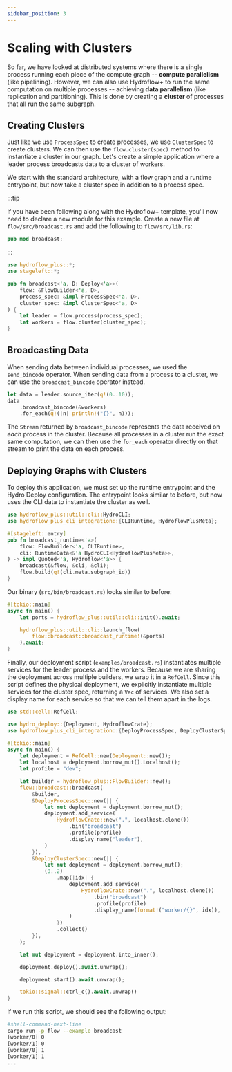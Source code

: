 ```yaml
---
sidebar_position: 3
---
```


# Scaling with Clusters
So far, we have looked at distributed systems where there is a single process running each piece of the compute graph -- **compute parallelism** (like pipelining). However, we can also use Hydroflow+ to run the same computation on multiple processes -- achieving **data parallelism** (like replication and partitioning). This is done by creating a **cluster** of processes that all run the same subgraph.

## Creating Clusters
Just like we use `ProcessSpec` to create processes, we use `ClusterSpec` to create clusters. We can then use the `flow.cluster(spec)` method to instantiate a cluster in our graph. Let's create a simple application where a leader process broadcasts data to a cluster of workers.

We start with the standard architecture, with a flow graph and a runtime entrypoint, but now take a cluster spec in addition to a process spec.

:::tip

If you have been following along with the Hydroflow+ template, you'll now need to declare a new module for this example. Create a new file at `flow/src/broadcast.rs` and add the following to `flow/src/lib.rs`:

```rust title="flow/src/lib.rs"
pub mod broadcast;
```

:::


```rust title="flow/src/broadcast.rs"
use hydroflow_plus::*;
use stageleft::*;

pub fn broadcast<'a, D: Deploy<'a>>(
    flow: &FlowBuilder<'a, D>,
    process_spec: &impl ProcessSpec<'a, D>,
    cluster_spec: &impl ClusterSpec<'a, D>
) {
    let leader = flow.process(process_spec);
    let workers = flow.cluster(cluster_spec);
}
```

## Broadcasting Data
When sending data between individual processes, we used the `send_bincode` operator. When sending data from a process to a cluster, we can use the `broadcast_bincode` operator instead.

```rust
let data = leader.source_iter(q!(0..10));
data
    .broadcast_bincode(&workers)
    .for_each(q!(|n| println!("{}", n)));
```

The `Stream` returned by `broadcast_bincode` represents the data received on _each_ process in the cluster. Because all processes in a cluster run the exact same computation, we can then use the `for_each` operator directly on that stream to print the data on each process.

## Deploying Graphs with Clusters
To deploy this application, we must set up the runtime entrypoint and the Hydro Deploy configuration. The entrypoint looks similar to before, but now uses the CLI data to instantiate the cluster as well.

```rust title="flow/src/broadcast.rs"
use hydroflow_plus::util::cli::HydroCLI;
use hydroflow_plus_cli_integration::{CLIRuntime, HydroflowPlusMeta};

#[stageleft::entry]
pub fn broadcast_runtime<'a>(
    flow: FlowBuilder<'a, CLIRuntime>,
    cli: RuntimeData<&'a HydroCLI<HydroflowPlusMeta>>,
) -> impl Quoted<'a, Hydroflow<'a>> {
    broadcast(&flow, &cli, &cli);
    flow.build(q!(cli.meta.subgraph_id))
}
```

Our binary (`src/bin/broadcast.rs`) looks similar to before:

```rust title="flow/src/bin/broadcast.rs"
#[tokio::main]
async fn main() {
    let ports = hydroflow_plus::util::cli::init().await;

    hydroflow_plus::util::cli::launch_flow(
        flow::broadcast::broadcast_runtime!(&ports)
    ).await;
}
```

Finally, our deployment script (`examples/broadcast.rs`) instantiates multiple services for the leader process and the workers. Because we are sharing the deployment across multiple builders, we wrap it in a `RefCell`. Since this script defines the physical deployment, we explicitly instantiate multiple services for the cluster spec, returning a `Vec` of services. We also set a display name for each service so that we can tell them apart in the logs.

```rust title="flow/examples/broadcast.rs"
use std::cell::RefCell;

use hydro_deploy::{Deployment, HydroflowCrate};
use hydroflow_plus_cli_integration::{DeployProcessSpec, DeployClusterSpec};

#[tokio::main]
async fn main() {
    let deployment = RefCell::new(Deployment::new());
    let localhost = deployment.borrow_mut().Localhost();
    let profile = "dev";

    let builder = hydroflow_plus::FlowBuilder::new();
    flow::broadcast::broadcast(
        &builder,
        &DeployProcessSpec::new(|| {
            let mut deployment = deployment.borrow_mut();
            deployment.add_service(
                HydroflowCrate::new(".", localhost.clone())
                    .bin("broadcast")
                    .profile(profile)
                    .display_name("leader"),
            )
        }),
        &DeployClusterSpec::new(|| {
            let mut deployment = deployment.borrow_mut();
            (0..2)
                .map(|idx| {
                    deployment.add_service(
                        HydroflowCrate::new(".", localhost.clone())
                            .bin("broadcast")
                            .profile(profile)
                            .display_name(format!("worker/{}", idx)),
                    )
                })
                .collect()
        }),
    );

    let mut deployment = deployment.into_inner();

    deployment.deploy().await.unwrap();

    deployment.start().await.unwrap();

    tokio::signal::ctrl_c().await.unwrap()
}
```

If we run this script, we should see the following output:

```bash
#shell-command-next-line
cargo run -p flow --example broadcast
[worker/0] 0
[worker/1] 0
[worker/0] 1
[worker/1] 1
...
```
